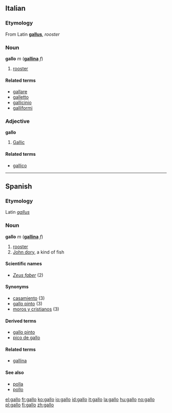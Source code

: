 {{see|Gallo}}
==Italian==

===Etymology===
From Latin '''[[gallus]]''', ''rooster''

===Noun===
'''gallo''' ''m'' ('''[[gallina]]''' ''f'')

# [[rooster]]

====Related terms====
*[[gallare]]
*[[galletto]]
*[[gallicinio]]
*[[galliformi]]

===Adjective===
'''gallo'''

# [[Gallic]]

====Related terms====
*[[gallico]]

----

==Spanish==

===Etymology===
Latin ''[[gallus]]''

===Noun===
'''gallo''' ''m''  ('''[[gallina]]''' ''f'')

# [[rooster]]
# [[John dory]], a kind of fish

====Scientific names====
*''[[Zeus faber]]'' (2)

====Synonyms====
*[[casamiento]] (3)
*[[gallo pinto]] (3)
*[[moros y cristianos]] (3)

====Derived terms====
*[[gallo pinto]] {{m}}
*[[pico de gallo]] {{m}}

====Related terms====
*[[gallina]] {{f}}

====See also====
*[[polla]] {{f}}
*[[pollo]] {{m}}

[[el:gallo]]
[[fr:gallo]]
[[ko:gallo]]
[[io:gallo]]
[[id:gallo]]
[[it:gallo]]
[[la:gallo]]
[[hu:gallo]]
[[no:gallo]]
[[pl:gallo]]
[[fi:gallo]]
[[zh:gallo]]